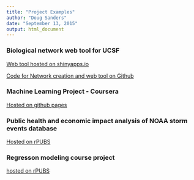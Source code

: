 ```yaml
---
title: "Project Examples"
author: "Doug Sanders"
date: "September 13, 2015"
output: html_document
---
```

### Biological network web tool for UCSF ###
[Web tool hosted on shinyapps.io](https://DougSanders79.shinyapps.io/Shiny_CytoscapeJS_Demo)

[Code for Network creation and web tool on Github](https://github.com/dougsanders79/Shiny_CytoscapeJS_Demo.git)

### Machine Learning Project - Coursera ###

[Hosted on github pages](http://dougsanders79.github.io/Coursera_MLproject/Machine_Learning_Project.html)

### Public health and economic impact analysis of NOAA storm events database ###

[Hosted on rPUBS](http://rpubs.com/DougSandersCA/Reproducible_Research)

### Regresson modeling course project ###

[hosted on rPUBS](http://rpubs.com/DougSandersCA/Reproducible_Research)


